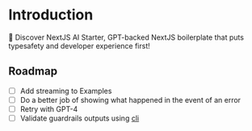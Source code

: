 # Introduction
 
🎉 Discover NextJS AI Starter, GPT-backed NextJS boilerplate that puts typesafety and developer experience first!

## Roadmap
- [ ] Add streaming to Examples
- [ ] Do a better job of showing what happened in the event of an error
- [ ] Retry with GPT-4
- [ ] Validate guardrails outputs using [cli](https://shreyar.github.io/guardrails/cli/)
